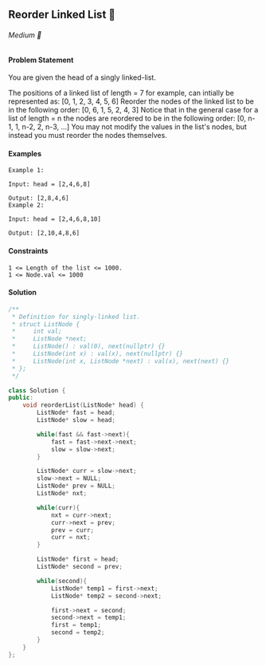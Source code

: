 ## Reorder Linked List 🎯

###### Medium 🤨

#### Problem Statement

You are given the head of a singly linked-list.

The positions of a linked list of length = 7 for example, can intially be represented as:
[0, 1, 2, 3, 4, 5, 6]
Reorder the nodes of the linked list to be in the following order:
[0, 6, 1, 5, 2, 4, 3]
Notice that in the general case for a list of length = n the nodes are reordered to be in the following order:
[0, n-1, 1, n-2, 2, n-3, ...]
You may not modify the values in the list's nodes, but instead you must reorder the nodes themselves.

#### Examples
```
Example 1:

Input: head = [2,4,6,8]

Output: [2,8,4,6]
Example 2:

Input: head = [2,4,6,8,10]

Output: [2,10,4,8,6]
```
#### Constraints
```
1 <= Length of the list <= 1000.
1 <= Node.val <= 1000
```
#### Solution
```cpp
/**
 * Definition for singly-linked list.
 * struct ListNode {
 *     int val;
 *     ListNode *next;
 *     ListNode() : val(0), next(nullptr) {}
 *     ListNode(int x) : val(x), next(nullptr) {}
 *     ListNode(int x, ListNode *next) : val(x), next(next) {}
 * };
 */

class Solution {
public:
    void reorderList(ListNode* head) {
        ListNode* fast = head;
        ListNode* slow = head;

        while(fast && fast->next){
            fast = fast->next->next;
            slow = slow->next;
        }

        ListNode* curr = slow->next;
        slow->next = NULL;
        ListNode* prev = NULL;
        ListNode* nxt;

        while(curr){
            nxt = curr->next;
            curr->next = prev;
            prev = curr;
            curr = nxt;
        }

        ListNode* first = head;
        ListNode* second = prev;

        while(second){
            ListNode* temp1 = first->next;
            ListNode* temp2 = second->next;

            first->next = second;
            second->next = temp1;
            first = temp1;
            second = temp2;
        }
    }
};
```